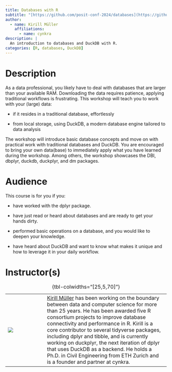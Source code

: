 ```yaml
---
title: Databases with R
subtitle: "[https://github.com/posit-conf-2024/databases](https://github.com/posit-conf-2024/databases)"
author:
  - name: Kirill Müller
    affiliations:
      - name: cynkra
description: |
  An introduction to databases and DuckDB with R.
categories: [R, databases, DuckDB]
---
```


# Description

As a data professional, you likely have to deal with databases that are larger than your available RAM.
Downloading the data requires patience, applying traditional workflows is frustrating.
This workshop will teach you to work with your (large) data:

-   if it resides in a traditional database, effortlessly

-   from local storage, using DuckDB, a modern database engine tailored to data analysis

The workshop will introduce basic database concepts and move on with practical work with traditional databases and DuckDB.
You are encouraged to bring your own data(base) to immediately apply what you have learned during the workshop.
Among others, the workshop showcases the DBI, dbplyr, duckdb, duckplyr, and dm packages.

# Audience

This course is for you if you:

-   have worked with the dplyr package.

-   have just read or heard about databases and are ready to get your hands dirty.

-   performed basic operations on a database, and you would like to deepen your knowledge.

-   have heard about DuckDB and want to know what makes it unique and how to leverage it in your daily workflow.

# Instructor(s)

|                               |     |                                                                                                                                                                                                                                                                                                                                                                                                                                                                                                                                        |
|---------|---------|-------------------------------------------------------|
| ![](images/kirill-muller.jpg) |     | [Kirill Müller](https://www.cynkra.com/about/) has been working on the boundary between data and computer science for more than 25 years. He has been awarded five R consortium projects to improve database connectivity and performance in R. Kirill is a core contributor to several tidyverse packages, including dplyr and tibble, and is currently working on duckplyr, the next iteration of dplyr that uses DuckDB as a backend. He holds a Ph.D. in Civil Engineering from ETH Zurich and is a founder and partner at cynkra. |

: {tbl-colwidths="\[25,5,70\]"}
